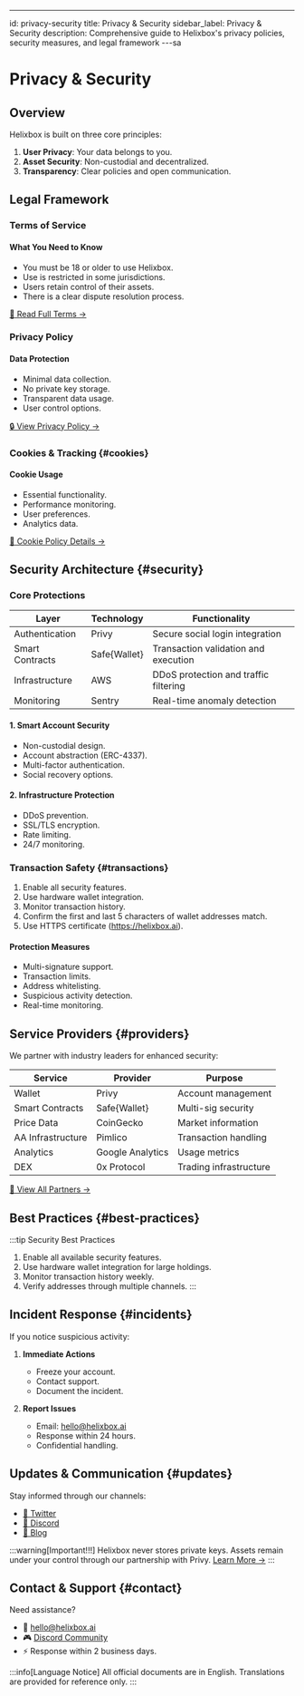 ---
id: privacy-security
title: Privacy & Security
sidebar_label: Privacy & Security
description: Comprehensive guide to Helixbox's privacy policies, security measures, and legal framework
---sa

# Privacy & Security

## Overview

Helixbox is built on three core principles:
1. **User Privacy**: Your data belongs to you.
2. **Asset Security**: Non-custodial and decentralized.
3. **Transparency**: Clear policies and open communication.

## Legal Framework

### Terms of Service 

#### What You Need to Know
- You must be 18 or older to use Helixbox.
- Use is restricted in some jurisdictions.
- Users retain control of their assets.
- There is a clear dispute resolution process.

[📜 Read Full Terms →](https://helixbox.ai/docs/Terms_of_Use.html)

### Privacy Policy 

#### Data Protection
- Minimal data collection.
- No private key storage.
- Transparent data usage.
- User control options.

[🔒 View Privacy Policy →](https://helixbox.ai/docs/Privacy_Policy.html)

### Cookies & Tracking {#cookies}

#### Cookie Usage
- Essential functionality.
- Performance monitoring.
- User preferences.
- Analytics data.

[🍪 Cookie Policy Details →](https://helixbox.ai/docs/Cookies_Policy.html)

## Security Architecture {#security}

### Core Protections

| Layer            | Technology       | Functionality                         |
|-------------------|------------------|---------------------------------------|
| Authentication    | Privy            | Secure social login integration       |
| Smart Contracts   | Safe\{Wallet\}    | Transaction validation and execution  | 
| Infrastructure    | AWS              | DDoS protection and traffic filtering |
| Monitoring        | Sentry           | Real-time anomaly detection           |

#### 1. Smart Account Security
- Non-custodial design.
- Account abstraction (ERC-4337).
- Multi-factor authentication.
- Social recovery options.

#### 2. Infrastructure Protection
- DDoS prevention.
- SSL/TLS encryption.
- Rate limiting.
- 24/7 monitoring.

### Transaction Safety {#transactions}
1. Enable all security features.
2. Use hardware wallet integration.
3. Monitor transaction history.
4. Confirm the first and last 5 characters of wallet addresses match.
5. Use HTTPS certificate (https://helixbox.ai).

#### Protection Measures
- Multi-signature support.
- Transaction limits.
- Address whitelisting.
- Suspicious activity detection.
- Real-time monitoring.

## Service Providers {#providers}

We partner with industry leaders for enhanced security:

| Service         | Provider        | Purpose                  |
|-----------------|-----------------|--------------------------|
| Wallet          | Privy           | Account management       |
| Smart Contracts | Safe\{Wallet\}   | Multi-sig security       |
| Price Data      | CoinGecko       | Market information       |
| AA Infrastructure| Pimlico         | Transaction handling     |
| Analytics       | Google Analytics| Usage metrics            |
| DEX             | 0x Protocol     | Trading infrastructure |

[🤝 View All Partners →](https://helixbox.ai/docs/3rd_Party_Services.html)

## Best Practices {#best-practices}

:::tip Security Best Practices
1. Enable all available security features.
2. Use hardware wallet integration for large holdings.
3. Monitor transaction history weekly.
4. Verify addresses through multiple channels.
:::

## Incident Response {#incidents}

If you notice suspicious activity:

1. **Immediate Actions**
   - Freeze your account.
   - Contact support.
   - Document the incident.

2. **Report Issues**
   - Email: hello@helixbox.ai
   - Response within 24 hours.
   - Confidential handling.

## Updates & Communication {#updates}

Stay informed through our channels:
- [📢 Twitter](https://twitter.com/helixboxlabs)
- [💬 Discord](https://discord.gg/6XyyNGugdE)
- [📝 Blog](https://blog.helixbox.ai)

:::warning[Important!!!]
Helixbox never stores private keys. Assets remain under your control through our partnership with Privy.
[Learn More →](https://docs.privy.io/guide/security/)
:::

## Contact & Support {#contact}

Need assistance?
- 📧 hello@helixbox.ai
- 🎮 [Discord Community](https://discord.gg/6XyyNGugdE)
- ⚡ Response within 2 business days.

:::info[Language Notice]
All official documents are in English. Translations are provided for reference only.
:::